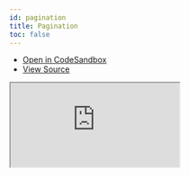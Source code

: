 ```yaml
---
id: pagination
title: Pagination
toc: false
---
```


- [Open in CodeSandbox](https://codesandbox.io/s/github/tannerlinsley/react-query/tree/main/examples/pagination)
- [View Source](https://github.com/tannerlinsley/react-query/tree/main/examples/pagination)

<iframe
  src="https://codesandbox.io/embed/github/tannerlinsley/react-query/tree/main/examples/pagination?autoresize=1&fontsize=14&theme=dark"
  title="tannerlinsley/react-query: pagination"
  sandbox="allow-forms allow-modals allow-popups allow-presentation allow-same-origin allow-scripts"
  style={{
    width: '100%',
    height: '80vh',
    border: '0',
    borderRadius: 8,
    overflow: 'hidden',
    position: 'static',
    zIndex: 0,
  }}
></iframe>
